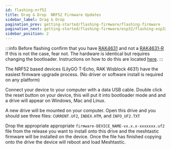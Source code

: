```yaml
---
id: flashing-nrf52
title: Drag & Drop  NRF52 Firmware Updates
sidebar_label: Drag & Drop
pagination_prev: getting-started/flashing-firmware/flashing-firmware
pagination_next: getting-started/flashing-firmware/esp32/flashing-esp32
sidebar_position: 2
---
```



:::info
Before flashing confirm that you have [RAK4631](https://docs.rakwireless.com/Product-Categories/WisBlock/RAK4631/) and not a [RAK4631-R](https://docs.rakwireless.com/Product-Categories/WisBlock/RAK4631-R/) If this is not the case, fear not. The hardware is identical but requires changing the bootloader. Instructions on how to do this are located [here](/docs/getting-started/flashing-firmware/nrf52/#convert-rak4631-r-to-rak4631).
:::

The NRF52 based devices (LilyGO T-Echo, RAK Wisblock 4631) have the easiest firmware upgrade process. (No driver or software install is required on any platform)

Connect your device to your computer with a data USB cable. Double click the reset button on your device, this will put it into bootloader mode and and a drive will appear on Windows, Mac and Linux.

A new drive will be mounted on your computer. Open this drive and you should see three files: `CURRENT.UF2`, `INDEX.HTM`, and `INFO_UF2.TXT`

Drop the appropriate appropriate `firmware-DEVICE_NAME-vx.x.x-xxxxxxx.uf2` file from the release you want to install onto this drive and the meshtastic firmware will be installed on the device. Once the file has finished copying onto the drive the device will reboot and load Meshtastic.
